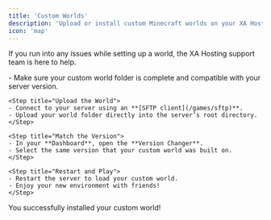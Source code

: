 ```yaml
---
title: 'Custom Worlds'
description: 'Upload or install custom Minecraft worlds on your XA Hosting server.'
icon: 'map'
---
```


<Warning>If you run into any issues while setting up a world, the XA Hosting support team is here to help.</Warning>

<Steps>
    <Step title="Get Your World Ready">
    - Make sure your custom world folder is complete and compatible with your server version.
    </Step>
    
    <Step title="Upload the World">
    - Connect to your server using an **[SFTP client](/games/sftp)**.  
    - Upload your world folder directly into the server’s root directory.
    </Step>
    
    <Step title="Match the Version">
    - In your **Dashboard**, open the **Version Changer**.  
    - Select the same version that your custom world was built on.
    </Step>
    
    <Step title="Restart and Play">
    - Restart the server to load your custom world.  
    - Enjoy your new environment with friends!
    </Step>
</Steps>

<Check>You successfully installed your custom world!</Check>
